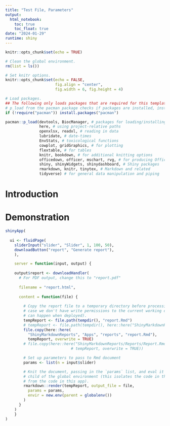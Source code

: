 ```yaml
---
title: "Test File, Parameters"
output: 
  html_notebook: 
    toc: true
    toc_float: true
date: "2024-01-29"
runtime: shiny
---
```


```r
knitr::opts_chunk$set(echo = TRUE)
```

```r
# Clean the global environment.
rm(list = ls())

# Set knitr options.
knitr::opts_chunk$set(echo = FALSE,
                      fig.align = "center",
                      fig.width = 6, fig.height = 4)

# Load packages.
## The following only loads packages that are required for this template.
# p_load from the pacman package checks if packages are installed, installs them if not, then loads them.
if (!require("pacman")) install.packages("pacman")

pacman::p_load(devtools, BiocManager, # packages for loading/installing other packages
               here, # using project-relative paths
               openxlsx, readxl, # reading in data
               lubridate, # date-times
               EnvStats, # toxicological functions 
               cowplot, gridGraphics, # for plotting
               flextable, # for tables
               knitr, bookdown, # for additional knitting options
               officedown, officer, mschart, rvg, # for producing Office documents and charts
               shiny, shinyWidgets, shinydashboard, # Shiny packages
               rmarkdown, knitr, tinytex, # Markdown and related
               tidyverse) # for general data manipulation and piping
```

# Introduction

# Demonstration

```r
shinyApp(
  
  ui <- fluidPage(
    sliderInput("slider", "Slider", 1, 100, 50),
    downloadButton("report", "Generate report"),
    ),

    server = function(input, output) {
      
    output$report <- downloadHandler(
      # For PDF output, change this to "report.pdf"
      
      filename = "report.html",
      
      content = function(file) {
        
        # Copy the report file to a temporary directory before processing it, in
        # case we don't have write permissions to the current working dir (which
        # can happen when deployed).
        tempReport <- file.path(tempdir(), "report.Rmd")
        # tempReport <- file.path(tempdir(), here::here("ShinyMarkdownReports/Reports/Report.Rmd"))
        file.copy(here::here(
          "ShinyMarkdownReports", "Apps", "reports", "report.Rmd"),
          tempReport, overwrite = TRUE)
        # file.copy(here::here("ShinyMarkdownReports/Reports/Report.Rmd",
                             # tempReport, overwrite = TRUE))

        # Set up parameters to pass to Rmd document
        params <- list(n = input$slider)

        # Knit the document, passing in the `params` list, and eval it in a
        # child of the global environment (this isolates the code in the document
        # from the code in this app).
        rmarkdown::render(tempReport, output_file = file,
          params = params,
          envir = new.env(parent = globalenv())
        )
      }
    )
    }
)
```